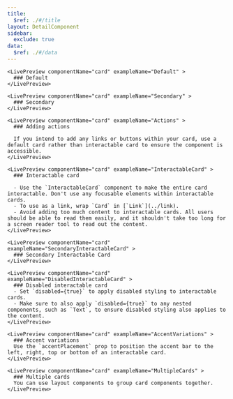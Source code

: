 ```yaml
---
title:
  $ref: ./#/title
layout: DetailComponent
sidebar:
  exclude: true
data:
  $ref: ./#/data
---
```


<LivePreviewControls>

    <LivePreview componentName="card" exampleName="Default" >
      ### Default
    </LivePreview>

    <LivePreview componentName="card" exampleName="Secondary" >
      ### Secondary
    </LivePreview>

    <LivePreview componentName="card" exampleName="Actions" >
      ### Adding actions

      If you intend to add any links or buttons within your card, use a default card rather than interactable card to ensure the component is accessible.
    </LivePreview>

    <LivePreview componentName="card" exampleName="InteractableCard" >
      ### Interactable card

      - Use the `InteractableCard` component to make the entire card interactable. Don't use any focusable elements within interactable cards.
      - To use as a link, wrap `Card` in [`Link`](../link).
      - Avoid adding too much content to interactable cards. All users should be able to read them easily, and it shouldn't take too long for a screen reader tool to read out the content.
    </LivePreview>

    <LivePreview componentName="card" exampleName="SecondaryInteractableCard" >
      ### Secondary Interactable Card
    </LivePreview>

    <LivePreview componentName="card" exampleName="DisabledInteractableCard" >
      ### Disabled interactable card
      - Set `disabled={true}` to apply disabled styling to interactable cards.
      - Make sure to also apply `disabled={true}` to any nested components, such as `Text`, to ensure disabled styling also applies to the content.
    </LivePreview>

    <LivePreview componentName="card" exampleName="AccentVariations" >
      ### Accent variations
      Use the `accentPlacement` prop to position the accent bar to the left, right, top or bottom of an interactable card.
    </LivePreview>

    <LivePreview componentName="card" exampleName="MultipleCards" >
      ### Multiple cards
      You can use layout components to group card components together.
    </LivePreview>

</LivePreviewControls>
